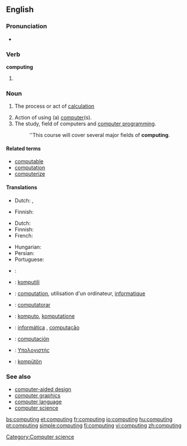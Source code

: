 {{wikipedia}}
==English==

===Pronunciation===
* {{audio|en-us-computing.ogg|Audio (US)}}

===Verb===
'''computing'''

# {{present participle of|compute}}

===Noun===
{{en-noun|-}}

# {{literally}} The process or act of [[calculation]]
# Action of using (a) [[computer]](s).
# The study, field of computers and [[computer programming]].
#: ''This course will cover several major fields of '''computing'''.

====Related terms====
* [[computable]]
* [[computation]]
* [[computerize]]

====Translations====
{{trans-see|calculation}}

{{trans-top|action of using a computer}}
* Dutch: {{t+|nl|computeren}}, {{t|nl|computergebruik|n}}
{{trans-mid}}
* Finnish: {{t-|fi|tietojenkäsittely}}
{{trans-bottom}}

{{trans-top|the study, field of computers and computer programming}}
* Dutch: {{t+|nl|informatica}}
* Finnish: {{t+|fi|tietojenkäsittelytiede}}
* French: {{t+|fr|informatique|f}}
{{trans-mid}}
* Hungarian: {{t|hu|számítástechnika}}
* Persian: {{t|fa|انفورماتیک|sc=fa-Arab}}
* Portuguese: {{t|pt|Informática}}
{{trans-bottom}}

{{checktrans-top}}
* {{ttbc|Croatian}}: {{t+|hr|računarstvo|n}}
* {{ttbc|Esperanto}}: [[komputili]]
* {{ttbc|French}}: [[computation]], utilisation d'un ordinateur,  [[informatique]]
* {{ttbc|Interlingua}}: [[computatorar]]
* {{ttbc|Novial}}: [[komputo]], [[komputatione]]
* {{ttbc|Portuguese}}: [[informática]] {{f}}, [[computação]] {{f}}
* {{ttbc|Spanish}}: [[computación]]
* {{ttbc|Greek}}: [[Υπολογιστής]]
* {{ttbc|Volapük}}: [[kompütön]]
{{checktrans-bottom}}

===See also===
* [[computer-aided design]]
* [[computer graphics]]
* [[computer language]]
* [[computer science]]

[[Category:Computer science]]

[[bs:computing]]
[[et:computing]]
[[fr:computing]]
[[io:computing]]
[[hu:computing]]
[[pt:computing]]
[[simple:computing]]
[[fi:computing]]
[[vi:computing]]
[[zh:computing]]